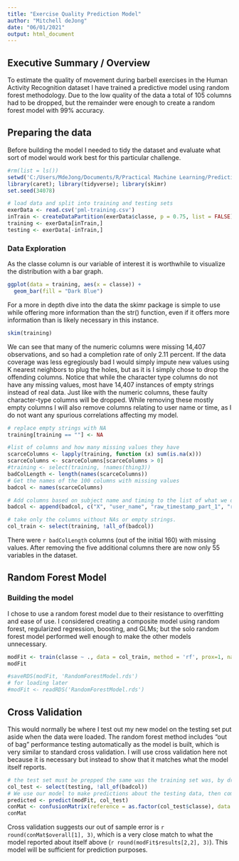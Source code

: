 ---
title: "Exercise Quality Prediction Model"
author: "Mitchell deJong"
date: "06/01/2021"
output: html_document
---

## Executive Summary / Overview
To estimate the quality of movement during barbell exercises in the Human Activity Recognition dataset I have trained a predictive model using random forest methodology. Due to the low quality of the data a total of 105 columns had to be dropped, but the remainder were enough to create a random forest model with 99% accuracy. 

## Preparing the data
Before building the model I needed to tidy the dataset and evaluate what sort of model would work best for this particular challenge.
```{r R_setup, warning=FALSE, results='hide', message=FALSE}
#rm(list = ls())
setwd('C:/Users/MdeJong/Documents/R/Practical Machine Learning/PredictionAssignment')
library(caret); library(tidyverse); library(skimr)
set.seed(34078)
```

```{r data_preparation}
# load data and split into training and testing sets
exerData <- read.csv('pml-training.csv')
inTrain <- createDataPartition(exerData$classe, p = 0.75, list = FALSE)
training <- exerData[inTrain,]
testing <- exerData[-inTrain,]
```

### Data Exploration
As the classe column is our variable of interest it is worthwhile to visualize the distribution with a bar graph.
```{r class_graph}
ggplot(data = training, aes(x = classe)) +
  geom_bar(fill = "Dark Blue")
```  

For a more in depth dive into the data the skimr package is simple to use while offering more information than the str() function, even if it offers more information than is likely necessary in this instance.

```{r data_exploration}
skim(training)
```  

We can see that many of the numeric columns were missing 14,407 observations, and so had a completion rate of only 2.11 percent. If the data coverage was less egregiously bad I would simply impute new values using K nearest neighbors to plug the holes, but as it is I simply chose to drop the offending columns. Notice that while the character type columns do not have any missing values, most have 14,407 instances of empty strings instead of real data. Just like with the numeric columns, these faulty character-type columns will be dropped. While removing these mostly empty columns I will also remove columns relating to user name or time, as I do not want any spurious correlations affecting my model.

```{r column_removal}
# replace empty strings with NA
training[training == ""] <- NA

#list of columns and how many missing values they have
scarceColumns <- lapply(training, function (x) sum(is.na(x)))
scarceColumns <- scarceColumns[scarceColumns > 0]
#training <- select(training, !names(thing3))
badColLength <- length(names(scarceColumns))
# Get the names of the 100 columns with missing values
badcol <- names(scarceColumns)

# Add columns based on subject name and timing to the list of what we don't want
badcol <- append(badcol, c("X", "user_name", "raw_timestamp_part_1", "raw_timestamp_part_2", "cvtd_timestamp"))

# take only the columns without NAs or empty strings.
col_train <- select(training, !all_of(badcol))
```
There were `r badColLength` columns (out of the initial 160) with missing values. After removing the five additional columns there are now only 55 variables in the dataset.

## Random Forest Model

### Building the model
I chose to use a random forest model due to their resistance to overfitting and ease of use. I considered creating a composite model using random forest, regularized regression, boosting, and GLMs; but the solo random forest model performed well enough to make the other models unnecessary.

```{r random_forest, cache=TRUE}
modFit <- train(classe ~ ., data = col_train, method = 'rf', prox=1, na.action = na.pass)
modFit
```

```{r save_model, include=FALSE}
#saveRDS(modFit, 'RandomForestModel.rds')
# for loading later
#modFit <- readRDS('RandomForestModel.rds')
```

## Cross Validation
This would normally be where I test out my new model on the testing set put aside when the data were loaded. The random forest method includes "out of bag" performance testing automatically as the model is built, which is very similar to standard cross validation. I will use cross validation here not because it is necessary but instead to show that it matches what the model itself reports.
```{r cross_validation}
# the test set must be prepped the same was the training set was, by dropping the same columns.
col_test <- select(testing, !all_of(badcol))
# We use our model to make predictions about the testing data, then compare to the actual outcome values.
predicted <- predict(modFit, col_test)
conMat <- confusionMatrix(reference = as.factor(col_test$classe), data = predicted, mode = 'everything')
conMat
```
Cross validation suggests our out of sample error is `r round(conMat$overall[1], 3)`, which is a very close match to what the model reported about itself above (`r round(modFit$results[2,2], 3)`). This model will be sufficient for prediction purposes.

